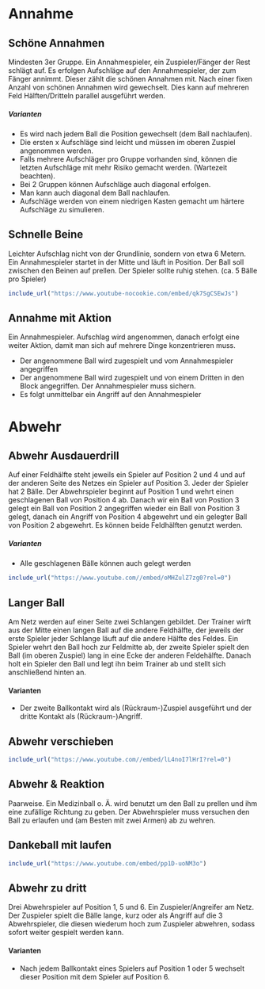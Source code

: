 # Annahme

## Schöne Annahmen

Mindesten 3er Gruppe. Ein Annahmespieler, ein Zuspieler/Fänger der Rest schlägt auf. Es erfolgen Aufschläge auf den Annahmespieler, der zum Fänger annimmt. Dieser zählt die schönen Annahmen mit. Nach einer fixen Anzahl von schönen Annahmen wird gewechselt. Dies kann auf mehreren Feld Hälften/Dritteln parallel ausgeführt werden.

##### Varianten {-}

* Es wird nach jedem Ball die Position gewechselt (dem Ball nachlaufen).
* Die ersten x Aufschläge sind leicht und müssen im oberen Zuspiel angenommen werden.
* Falls mehrere Aufschläger pro Gruppe vorhanden sind, können die letzten Aufschläge mit mehr Risiko gemacht werden. (Wartezeit beachten).
* Bei 2 Gruppen können Aufschläge auch diagonal erfolgen.
* Man kann auch diagonal dem Ball nachlaufen.
* Aufschläge werden von einem niedrigen Kasten gemacht um härtere Aufschläge zu simulieren.



## Schnelle Beine

Leichter Aufschlag nicht von der Grundlinie, sondern von etwa 6 Metern. Ein Annahmespieler startet in der Mitte und läuft in Position. Der Ball soll zwischen den Beinen auf prellen. Der Spieler sollte ruhig stehen. (ca. 5 Bälle pro Spieler)

```r
include_url("https://www.youtube-nocookie.com/embed/qk7SgCSEwJs")
```

## Annahme mit Aktion

Ein Annahmespieler. Aufschlag wird angenommen, danach erfolgt eine weiter Aktion, damit man sich auf mehrere Dinge konzentrieren muss.

* Der angenommene Ball wird zugespielt und vom Annahmespieler angegriffen
* Der angenommene Ball wird zugespielt und von einem Dritten in den Block angegriffen. Der Annahmespieler muss sichern.
* Es folgt unmittelbar ein Angriff auf den Annahmespieler



# Abwehr

## Abwehr Ausdauerdrill

Auf einer Feldhälfte steht jeweils ein Spieler auf Position 2 und 4 und auf der anderen Seite des Netzes ein Spieler auf Position 3. Jeder der Spieler hat 2 Bälle. Der Abwehrspieler beginnt auf Position 1 und wehrt einen geschlagenen Ball von Position 4 ab. Danach wir ein Ball von Postion 3 gelegt ein Ball von Position 2 angegriffen wieder ein Ball von Position 3 gelegt, danach ein Angriff von Position 4 abgewehrt und ein gelegter Ball von Position 2 abgewehrt. Es können beide Feldhälften genutzt werden.

##### Varianten {-}

* Alle geschlagenen Bälle können auch gelegt werden

```r
include_url("https://www.youtube.com//embed/oMHZulZ7zg0?rel=0")
```

## Langer Ball

Am Netz werden auf einer Seite zwei Schlangen gebildet. Der Trainer wirft aus der Mitte einen langen Ball auf die andere Feldhälfte, der jeweils der erste Spieler jeder Schlange läuft auf die andere Hälfte des Feldes. Ein Spieler wehrt den Ball hoch zur Feldmitte ab, der zweite Spieler spielt den Ball (im oberen Zuspiel) lang in eine Ecke der anderen Feldehälfte. Danach holt ein Spieler den Ball und legt ihn beim Trainer ab und stellt sich anschließend hinten an.

#### Varianten {-}

* Der zweite Ballkontakt wird als (Rückraum-)Zuspiel ausgeführt und der dritte Kontakt als (Rückraum-)Angriff.

## Abwehr verschieben

```r
include_url("https://www.youtube.com//embed/lL4noI7lHrI?rel=0")
```

## Abwehr & Reaktion

Paarweise. Ein Medizinball o. Ä. wird benutzt um den Ball zu prellen und ihm eine zufällige Richtung zu geben. Der Abwehrspieler muss versuchen den Ball zu erlaufen und (am Besten mit zwei Armen) ab zu wehren.


## Dankeball mit laufen

```r
include_url("https://www.youtube.com/embed/pp1D-uoNM3o")
```

## Abwehr zu dritt

Drei Abwehrspieler auf Position 1, 5 und 6. Ein Zuspieler/Angreifer am Netz. Der Zuspieler spielt die Bälle lange, kurz oder als Angriff auf die 3 Abwehrspieler, die diesen wiederum hoch zum Zuspieler abwehren, sodass sofort weiter gespielt werden kann.


#### Varianten {-}

* Nach jedem Ballkontakt eines Spielers auf Position 1 oder 5 wechselt dieser Position mit dem Spieler auf Position 6.
